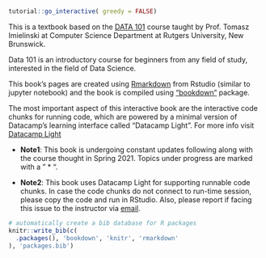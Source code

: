 # {-}

<!-- <script src=https://cdn.datacamp.com/datacamp-light-latest.min.js></script> -->
<script src="files/js/dcl.js"></script>
<link rel="stylesheet" href="https://maxcdn.bootstrapcdn.com/bootstrap/3.4.1/css/bootstrap.min.css">
<script src="https://maxcdn.bootstrapcdn.com/bootstrap/3.4.1/js/bootstrap.min.js"></script>


```r
tutorial::go_interactive( greedy = FALSE)

```
This is a textbook based on the [DATA 101](http://data101.cs.rutgers.edu/) course taught by Prof. Tomasz Imielinski at Computer Science Department at Rutgers University, New Brunswick.

Data 101 is an introductory course for beginners from any field of study, interested in the field of Data Science. 

This book's pages are created using [Rmarkdown](https://rmarkdown.rstudio.com/) from Rstudio (similar to jupyter notebook) and the book is compiled using ["bookdown"](https://cran.r-project.org/web/packages/bookdown/index.html) package.

The most important aspect of this interactive book are the interactive code chunks for running code, which are powered by a minimal version of Datacamp's learning interface called "Datacamp Light". For more info visit [Datacamp Light](https://github.com/datacamp/datacamp-light)

- **Note1**: This book is undergoing constant updates following along with the course thought in Spring 2021. Topics under progress are marked with a " * ".

- **Note2**: This book uses Datacamp Light for supporting runnable code chunks. In case the code chunks do not connect to run-time session, please copy the code and run in RStudio. Also, please report if facing this issue to the instructor via [email](mailto:timielinski@gmail.com).

```r
# automatically create a bib database for R packages
knitr::write_bib(c(
  .packages(), 'bookdown', 'knitr', 'rmarkdown'
), 'packages.bib')
```

